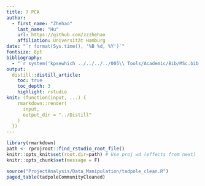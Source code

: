 ```yaml
---
title: 7 PCA
author:
  - first_name: "Zhehao"
    last_name: "Hu"
    url: https://github.com/zzzhehao
    affiliation: Universität Hamburg
date: "`r format(Sys.time(), '%B %d, %Y')`"
fontsize: 8pt
bibliography:
  - "`r system('kpsewhich ../../../../005\\ Tools/Academic/Bib/MSc.bib', intern=TRUE)`"
output:
  distill::distill_article:
    toc: true
    toc_depth: 3
    highlight: rstudio
knit: (function(input, ...) {
    rmarkdown::render(
      input,
      output_dir = "../Distill"
    )
  })
---
```


```r
library(rmarkdown)
path <- rprojroot::find_rstudio_root_file()
knitr::opts_knit$set(root.dir=path) # Use proj wd (effects from next)
knitr::opts_chunk$set(message = F)
```

```r
source("ProjectAnalysis/Data_Manipulation/tadpole_clean.R")
paged_table(tadpoleCommunityCleaned)
```
